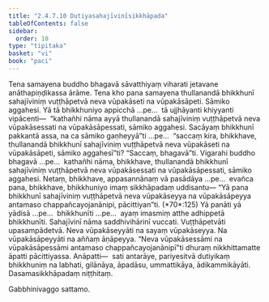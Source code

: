 ```yaml
---
title: "2.4.7.10 Dutiyasahajīvinīsikkhāpada"
tableOfContents: false
sidebar:
  order: 10
type: "tipitaka"
basket: "vi"
book: "paci"
---
```



<DynamicBreadcrumb />

<Division number="1115" book="paci" e="ch" v="2" p="431">

<Paragraph number="3285" book="paci">
Tena samayena buddho bhagavā sāvatthiyaṃ viharati jetavane anāthapiṇḍikassa ārāme. Tena kho pana samayena thullanandā bhikkhunī sahajīviniṃ vuṭṭhāpetvā neva vūpakāseti na vūpakāsāpeti. Sāmiko aggahesi.
</Paragraph>

<Paragraph number="3286" book="paci">
Yā tā bhikkhuniyo appicchā …pe…  tā ujjhāyanti khiyyanti vipācenti—  “kathañhi nāma ayyā thullanandā sahajīviniṃ vuṭṭhāpetvā neva vūpakāsessati na vūpakāsāpessati, sāmiko aggahesi. Sacāyaṃ bhikkhunī pakkantā assa, na ca sāmiko gaṇheyyā”ti …pe…  “saccaṃ kira, bhikkhave, thullanandā bhikkhunī sahajīviniṃ vuṭṭhāpetvā neva vūpakāseti na vūpakāsāpeti, sāmiko aggahesī”ti? “Saccaṃ, bhagavā”ti. Vigarahi buddho bhagavā …pe…  kathañhi nāma, bhikkhave, thullanandā bhikkhunī sahajīviniṃ vuṭṭhāpetvā neva vūpakāsessati na vūpakāsāpessati, sāmiko aggahesi. Netaṃ, bhikkhave, appasannānaṃ vā pasādāya …pe…  evañca pana, bhikkhave, bhikkhuniyo imaṃ sikkhāpadaṃ uddisantu—
</Paragraph>

</Division>
<Division number="1116" book="paci" e="ch" v="2" p="432">

<Paragraph number="3287" book="paci">
<Emphasis>“Yā pana bhikkhunī sahajīviniṃ vuṭṭhāpetvā neva vūpakāseyya na vūpakāsāpeyya antamaso chappañcayojanānipi, pācittiyan”</Emphasis>ti. (*70*:<Emphasis>125</Emphasis>)
</Paragraph>

</Division>
<Division number="1117" book="paci" e="ch" v="2" p="432">

<Paragraph number="3288" book="paci">
<Emphasis>Yā panā</Emphasis>ti yā yādisā …pe…  <Emphasis>bhikkhunī</Emphasis>ti …pe…  ayaṃ imasmiṃ atthe adhippetā bhikkhunīti.
</Paragraph>

<Paragraph number="3289" book="paci">
<Emphasis>Sahajīvinī</Emphasis> nāma saddhivihārinī vuccati. <Emphasis>Vuṭṭhāpetvā</Emphasis>ti upasampādetvā. <Emphasis>Neva</Emphasis> <Emphasis>vūpakāseyyā</Emphasis>ti na sayaṃ vūpakāseyya. <Emphasis>Na vūpakāsāpeyyā</Emphasis>ti na aññaṃ āṇāpeyya. “Neva vūpakāsessāmi na vūpakāsāpessāmi antamaso chappañcayojanānipī”ti dhuraṃ nikkhittamatte āpatti pācittiyassa.
</Paragraph>

</Division>
<Division number="1118" book="paci" e="ch" v="2" p="432">

<Paragraph number="3290" book="paci">
Anāpatti—  sati antarāye, pariyesitvā dutiyikaṃ bhikkhuniṃ na labhati, gilānāya, āpadāsu, ummattikāya, ādikammikāyāti.

</Paragraph>
</Division>

<Paragraph number="3291" type="center" book="paci">
Dasamasikkhāpadaṃ niṭṭhitaṃ.

  
Gabbhinivaggo sattamo.
</Paragraph>